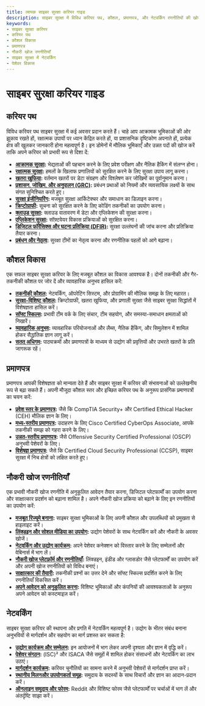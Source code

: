 ```yaml
---
title: व्यापक साइबर सुरक्षा करियर गाइड
description: साइबर सुरक्षा में विविध करियर पथ, कौशल, प्रमाणपत्र, और नेटवर्किंग रणनीतियों की खोज करें ताकि अपने करियर यात्रा को बढ़ावा दिया जा सके।
keywords:
- साइबर सुरक्षा करियर
- करियर पथ
- कौशल विकास
- प्रमाणपत्र
- नौकरी खोज रणनीतियाँ
- साइबर सुरक्षा में नेटवर्किंग
- पेशेवर विकास
---
```


# साइबर सुरक्षा करियर गाइड

## करियर पथ

विविध करियर पथ साइबर सुरक्षा में कई अवसर प्रदान करते हैं। चाहे आप आक्रामक भूमिकाओं की ओर झुकाव रखते हों, रक्षात्मक उपायों पर ध्यान केंद्रित करते हों, या प्रशासनिक दृष्टिकोण अपनाते हों, प्रत्येक क्षेत्र की खुलकर जानकारी होना महत्वपूर्ण है। इन डोमेनों में मौलिक भूमिकाएँ और उन्नत पदों की खोज करें ताकि अपने करियर को प्रभावी रूप से दिशा दें:

- **[आक्रामक सुरक्षा](career/career_paths/offensive_security/):** भेद्यताओं की पहचान करने के लिए प्रवेश परीक्षण और नैतिक हैकिंग में संलग्न होना।
- **[रक्षात्मक सुरक्षा](career/career_paths/defensive_security/):** हमलों के खिलाफ प्रणालियों को सुरक्षित करने के लिए सुरक्षा उपाय लागू करना।
- **[खतरा खुफिया](career/career_paths/threat_intelligence/):** वर्तमान खतरों पर डेटा संग्रहण और विश्लेषण कर जोखिमों का पूर्वानुमान करना।
- **[प्रशासन, जोखिम, और अनुपालन (GRC)](career/career_paths/governance_risk_and_compliance_grc/):** प्रबंधन प्रथाओं को नियमों और व्यवसायिक लक्ष्यों के साथ संगत सुनिश्चित करते हुए।
- **[सुरक्षा इंजीनियरिंग](career/career_paths/security_engineering/):** मजबूत सुरक्षा आर्किटेक्चर और समाधान का डिज़ाइन करना।
- **[क्रिप्टोग्राफी](career/career_paths/cryptography/):** सूचना को सुरक्षित करने के लिए कोडिंग तकनीकों का उपयोग करना।
- **[क्लाउड सुरक्षा](career/career_paths/cloud_security/):** क्लाउड वातावरण में डेटा और एप्लिकेशन की सुरक्षा करना।
- **[एप्लिकेशन सुरक्षा](career/career_paths/application_security/):** सॉफ़्टवेयर विकास प्रक्रियाओं को सुरक्षित करना।
- **[डिजिटल फॉरेंसिक्स और घटना प्रतिक्रिया (DFIR)](career/career_paths/digital_forensics_and_incident_response_dfir/):** सुरक्षा उल्लंघनों की जांच करना और प्रतिक्रिया तैयार करना।
- **[प्रबंधन और नेतृत्व](career/career_paths/management_and_leadership/):** सुरक्षा टीमों का नेतृत्व करना और रणनीतिक पहलों को आगे बढ़ाना।

## कौशल विकास

एक सफल साइबर सुरक्षा करियर के लिए मजबूत कौशल का विकास आवश्यक है। दोनों तकनीकी और गैर-तकनीकी कौशल पर जोर दें और व्यावहारिक अनुभव हासिल करें:

- **[तकनीकी कौशल](career/skill_development/technical_skills/):** नेटवर्किंग, ऑपरेटिंग सिस्टम, और प्रोग्रामिंग की मौलिक समझ के लिए महारत।
- **[सुरक्षा-विशिष्ट कौशल](career/skill_development/security-specific_skills/):** क्रिप्टोग्राफी, खतरा खुफिया, और प्रणाली सुरक्षा जैसे साइबर सुरक्षा सिद्धांतों में विशेषज्ञता हासिल करें।
- **[सॉफ्ट स्किल्स](career/skill_development/soft_skills/):** प्रभावी टीम वर्क के लिए संचार, टीम सहयोग, और समस्या-समाधान क्षमताओं को निखारें।
- **[व्यावहारिक अनुभव](career/skill_development/practical_experience/):** व्यावहारिक परियोजनाओं और लैब्स, नैतिक हैकिंग, और सिमुलेशन में शामिल होकर सैद्धांतिक ज्ञान लागू करें।
- **[सतत् अधिगम](career/skill_development/continuous_learning/):** पाठ्यक्रमों और प्रमाणपत्रों के माध्यम से उद्योग की प्रवृत्तियों और उभरते खतरों के प्रति जागरूक रहें।

## प्रमाणपत्र

प्रमाणपत्र आपकी विशेषज्ञता को मान्यता देते हैं और साइबर सुरक्षा में करियर की संभावनाओं को उल्लेखनीय रूप से बढ़ा सकते हैं। अपनी मौजूदा कौशल स्तर और इच्छित करियर पथ के अनुरूप प्रासंगिक प्रमाणपत्रों का चयन करें:

- **[प्रवेश स्तर के प्रमाणपत्र](career/certifications/entry-level_certifications/):** जैसे कि CompTIA Security+ और Certified Ethical Hacker (CEH) मौलिक ज्ञान के लिए।
- **[मध्य-स्तरीय प्रमाणपत्र](career/certifications/intermediate-level_certifications/):** उदाहरण के लिए Cisco Certified CyberOps Associate, आपके तकनीकी समझ को गहरा करने के लिए।
- **[उन्नत-स्तरीय प्रमाणपत्र](career/certifications/advanced-level_certifications/):** जैसे Offensive Security Certified Professional (OSCP) अनुभवी पेशेवरों के लिए।
- **[विशेषज्ञ प्रमाणपत्र](career/certifications/specialized_certifications/):** जैसे कि Certified Cloud Security Professional (CCSP), साइबर सुरक्षा में निच क्षेत्रों को लक्षित करते हुए।

## नौकरी खोज रणनीतियाँ

एक प्रभावी नौकरी खोज रणनीति में अनुकूलित आवेदन तैयार करना, डिजिटल प्लेटफार्मों का उपयोग करना और साक्षात्कार प्रदर्शन को बढ़ाना शामिल है। अपने नौकरी खोज प्रक्रिया को बढ़ाने के लिए इन रणनीतियों का उपयोग करें:

- **[मजबूत रिज्यूमे बनाना](career/job_search_strategies/building_a_strong_resume/):** साइबर सुरक्षा भूमिकाओं के लिए अपनी कौशल और उपलब्धियों को प्रमुखता से हाइलाइट करें।
- **[लिंक्डइन और सोशल मीडिया का उपयोग](career/job_search_strategies/leveraging_linkedin_and_social_media/):** उद्योग पेशेवरों के साथ नेटवर्किंग करें और नौकरी के अवसर खोजें।
- **[नेटवर्किंग और उद्योग कार्यक्रम](career/job_search_strategies/networking_and_industry_events/):** अपने पेशेवर कनेक्शन को विस्तार करने के लिए सम्मेलनों और वेबिनार्स में भाग लें।
- **[नौकरी खोज प्लेटफ़ॉर्म और रणनीतियाँ](career/job_search_strategies/job_search_platforms_and_strategies/):** लिंक्डइन, इंडीड और ग्लासडोर जैसे प्लेटफार्मों का उपयोग करें और अपनी खोज रणनीतियों को विविध बनाएं।
- **[साक्षात्कार की तैयारी](career/job_search_strategies/interview_preparation/):** तकनीकी प्रश्नों का उत्तर देने और सॉफ्ट स्किल्स प्रदर्शित करने के लिए रणनीतियाँ विकसित करें।
- **[अपने आवेदन को अनुकूलित करना](career/job_search_strategies/tailoring_your_application/):** विशिष्ट भूमिकाओं और कंपनियों की आवश्यकताओं के अनुरूप अपने आवेदन को कस्टमाइज़ करें।

## नेटवर्किंग

साइबर सुरक्षा करियर की स्थापना और प्रगति में नेटवर्किंग महत्वपूर्ण है। उद्योग के भीतर संबंध बनाना अनुभवियों से मार्गदर्शन और सहयोग का मार्ग प्रशस्त कर सकता है:

- **[उद्योग कार्यक्रम और सम्मेलन](career/networking/industry_events_and_conferences/):** इन आयोजनों में भाग लेकर अपनी दृश्यता और ज्ञान में वृद्धि करें।
- **[पेशेवर संगठन](career/networking/professional_organizations/):** (ISC)² और ISACA जैसे समूहों में शामिल होकर संसाधनों और नेटवर्किंग का लाभ उठाएं।
- **[मार्गदर्शन कार्यक्रम](career/networking/mentorship_programs/):** करियर चुनौतियों का सामना करने में अनुभवी पेशेवरों से मार्गदर्शन प्राप्त करें।
- **[स्थानीय मिलनऔर उपयोगकर्ता समूह](career/networking/local_meetups_and_user_groups/):** समुदाय के सदस्यों के साथ विचारों और ज्ञान का आदान-प्रदान करें।
- **[ऑनलाइन समुदाय और फोरम](career/networking/online_communities_and_forums/):** Reddit और विशिष्ट फोरम जैसे प्लेटफार्मों पर चर्चाओं में भाग लें और अंतर्दृष्टि साझा करें।